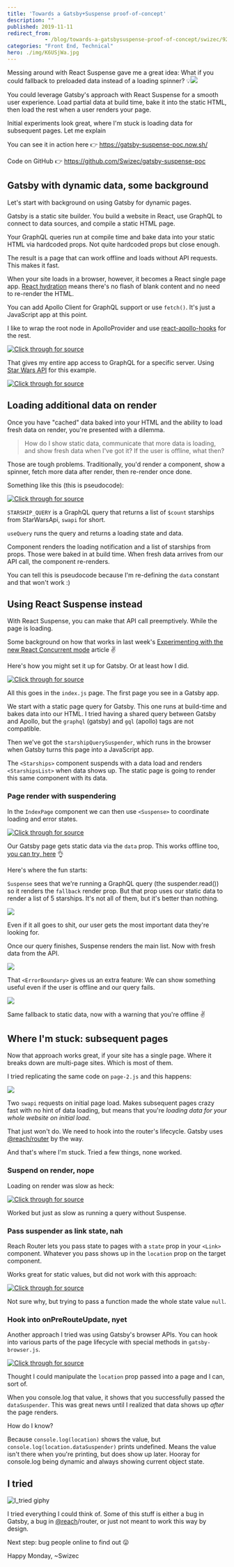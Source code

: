```yaml
---
title: 'Towards a Gatsby+Suspense proof-of-concept'
description: ""
published: 2019-11-11
redirect_from: 
            - /blog/towards-a-gatsbysuspense-proof-of-concept/swizec/9238
categories: "Front End, Technical"
hero: ./img/K6USjWa.jpg
---
```

Messing around with React Suspense gave me a great idea: What if you could fallback to preloaded data instead of a loading spinner? 💡![](./img/K6USjWa.jpg)

You could leverage Gatsby&#x27;s approach with React Suspense for a smooth user experience. Load partial data at build time, bake it into the static HTML, then load the rest when a user renders your page.

Initial experiments look great, where I&#x27;m stuck is loading data for subsequent pages. Let me explain

You can see it in action here 👉 <https://gatsby-suspense-poc.now.sh/>

Code on GitHub 👉 <https://github.com/Swizec/gatsby-suspense-poc>

## Gatsby with dynamic data, some background

Let&#x27;s start with background on using Gatsby for dynamic pages.

Gatsby is a static site builder. You build a website in React, use GraphQL to connect to data sources, and compile a static HTML page.

Your GraphQL queries run at compile time and bake data into your static HTML via hardcoded props. Not quite hardcoded props but close enough.

The result is a page that can work offline and loads without API requests. This makes it fast.

When your site loads in a browser, however, it becomes a React single page app. [React hydration](https://reactjs.org/docs/react-dom.html#hydrate) means there&#x27;s no flash of blank content and no need to re-render the HTML.

You can add Apollo Client for GraphQL support or use `fetch()`. It&#x27;s just a JavaScript app at this point.

I like to wrap the root node in ApolloProvider and use [react-apollo-hooks](https://github.com/trojanowski/react-apollo-hooks) for the rest.

[![Click through for source](./img/techletter.app-screenshot-1573495144942.png)](<https://carbon.now.sh/?bg=rgba(255,255,255,1)&t=seti&l=javascript&ds=true&wc=true&wa=true&pv=48px&ph=32px&ln=false&code=%2F%2F%20gatsby-browser.js%0A%2F%2F%20gatsby-ssr.js%0A%0Aimport%20%7B%20client%20%7D%20from%20%22.%2Fsrc%2Fapollo%22%0A%0Aexport%20const%20wrapRootElement%20%3D%20(%7B%20element%20%7D)%20%3D%3E%20(%0A%20%20%3CApolloProvider%20client%3D%7Bclient%7D%3E%7Belement%7D%3C%2FApolloProvider%3E%0A)>)

That gives my entire app access to GraphQL for a specific server. Using [Star Wars API](https://swapi.co/) for this example.

[![Click through for source](./img/techletter.app-screenshot-1573495144760.png)](<https://carbon.now.sh/?bg=rgba(255,255,255,1)&t=seti&l=javascript&ds=true&wc=true&wa=true&pv=48px&ph=32px&ln=false&code=%2F%2F%20src%2Fapollo.js%0A%0Aimport%20ApolloClient%20from%20%22apollo-boost%22%0Aimport%20fetch%20from%20%22isomorphic-fetch%22%0A%0Aconst%20SERVER_URI%20%3D%0A%20%20%20%20%22https%3A%2F%2Fapi.graphcms.com%2Fsimple%2Fv1%2Fswapi%22%0A%0Aexport%20const%20client%20%3D%20new%20ApolloClient(%7B%0A%20%20%20%20uri%3A%20SERVER_URI%2C%0A%20%20%20%20fetch%2C%0A%7D)>)

## Loading additional data on render

Once you have &quot;cached&quot; data baked into your HTML and the ability to load fresh data on render, you&#x27;re presented with a dilemma.

> How do I show static data, communicate that more data is loading, and show fresh data when I&#x27;ve got it? If the user is offline, what then?

Those are tough problems. Traditionally, you&#x27;d render a component, show a spinner, fetch more data after render, then re-render once done.

Something like this (this is pseudocode):

[![Click through for source](./img/techletter.app-screenshot-1573495144730.png)](<https://carbon.now.sh/?bg=rgba(255,255,255,1)&t=seti&l=javascript&ds=true&wc=true&wa=true&pv=48px&ph=32px&ln=false&code=const%20STARSHIP_QUERY%20%3D%20gql%60%0A%20%20query%20starships(%24count%3A%20Int)%20%7B%0A%20%20%20%20allStarships(last%3A%20%24count)%20%7B%0A%20%20%20%20%20%20name%0A%20%20%20%20%7D%0A%20%20%7D%0A%60%0A%0Afunction%20StarshipList(%7B%20data%20%7D)%20%7B%0A%09const%20%7B%20loading%2C%20data%20%7D%20%3D%20useQuery(STARSHIP_QUERY%2C%20%7B%0A%09%09variables%3A%20%7B%0A%09%09%09count%3A%2015%0A%09%09%7D%0A%09%7D)%0A%09%0A%09return%20%3Cdiv%3E%0A%09%09%7Bloading%20%3F%20%22Loading%20more%22%20%3A%20null%7D%0A%09%09%3Cul%3E%0A%09%09%09%7Bdata.list.map(ship%20%3D%3E%20%3Cli%3E%7Bship.name%7D%3C%2Fli%3E)%7D%0A%09%09%3C%2Ful%3E%0A%09%3C%2Fdiv%3E%0A%7D>)

`STARSHIP_QUERY` is a GraphQL query that returns a list of `$count` starships from StarWarsApi, `swapi` for short.

`useQuery` runs the query and returns a loading state and data.

Component renders the loading notification and a list of starships from props. Those were baked in at build time. When fresh data arrives from our API call, the component re-renders.

You can tell this is pseudocode because I&#x27;m re-defining the `data` constant and that won&#x27;t work :)

## Using React Suspense instead

With React Suspense, you can make that API call preemptively. While the page is loading.

Some background on how that works in last week&#x27;s [Experimenting with the new React Concurrent mode](https://swizec.com/blog/experimenting-with-the-new-react-concurrent-mode/swizec/9231) article ✌️

Here&#x27;s how you might set it up for Gatsby. Or at least how I did.

[![Click through for source](./img/techletter.app-screenshot-1573495144991.png)](<https://carbon.now.sh/?bg=rgba(255,255,255,1)&t=seti&l=javascript&ds=true&wc=true&wa=true&pv=48px&ph=32px&ln=false&code=%2F%2F%20pages%2Findex.js%0A%0Aimport%20%7B%20starshipQuery%2C%20ErrorBoundary%20%7D%20from%20%22..%2Futil%22%0A%0A%2F%2F%20Export%20static%20query%20for%20Gatsby%0Aexport%20const%20query%20%3D%20graphql%60%0A%20%20query%20%7B%0A%20%20%20%20swapi%20%7B%0A%20%20%20%20%20%20allStarships(last%3A%205)%20%7B%0A%20%20%20%20%20%20%20%20name%0A%20%20%20%20%20%20%7D%0A%20%20%20%20%7D%0A%20%20%7D%0A%60%0A%0A%2F%2F%20Run%20query%20on%20browser%20hydration%0Aconst%20starshipQuerySuspender%20%3D%20starshipQuery(10)%0A%0A%2F%2F%20The%20component%20that%20suspends%20with%20a%20data%20load%0Aconst%20Starships%20%3D%20()%20%3D%3E%20%7B%0A%20%20const%20starships%20%3D%20starshipQuerySuspender.read()%0A%0A%20%20return%20%3CStarshipsList%20list%3D%7Bstarships%7D%20title%3D%2210%20Dynamically%20loaded%20ships%22%20%2F%3E%0A%7D%0A%0A%2F%2F%20Wrapper%20component%20with%20a%20title%20and%20a%20list%0Aconst%20StarshipsList%20%3D%20(%7B%20list%2C%20title%20%7D)%20%3D%3E%20(%0A%20%20%3C%3E%0A%20%20%20%20%3Ch2%3E%7Btitle%7D%3C%2Fh2%3E%0A%20%20%20%20%3Cul%3E%0A%20%20%20%20%20%20%7Blist.allStarships.map((ship%2C%20i)%20%3D%3E%20(%0A%20%20%20%20%20%20%20%20%3Cli%20key%3D%7Bi%7D%3E%7Bship.name%7D%3C%2Fli%3E%0A%20%20%20%20%20%20))%7D%0A%20%20%20%20%3C%2Ful%3E%0A%20%20%3C%2F%3E%0A)>)

All this goes in the `index.js` page. The first page you see in a Gatsby app.

We start with a static page query for Gatsby. This one runs at build-time and bakes data into our HTML. I tried having a shared query between Gatsby and Apollo, but the `graphql` (gatsby) and `gql` (apollo) tags are not compatible.

Then we&#x27;ve got the `starshipQuerySuspender`, which runs in the browser when Gatsby turns this page into a JavaScript app.

The `<Starships>` component suspends with a data load and renders `<StarshipsList>` when data shows up. The static page is going to render this same component with its data.

### Page render with suspendering

In the `IndexPage` component we can then use `<Suspense>` to coordinate loading and error states.

[![Click through for source](./img/techletter.app-screenshot-1573495144911.png)](<https://carbon.now.sh/?bg=rgba(255,255,255,1)&t=seti&l=javascript&ds=true&wc=true&wa=true&pv=48px&ph=32px&ln=false&code=%2F%2F%20pages%2Findex.js%0A%0Aconst%20IndexPage%20%3D%20(%7B%20data%20%7D)%20%3D%3E%20(%0A%09%2F%2F%20...%0A%09%3CSuspense%0A%20%20%20%20%20%20fallback%3D%7B%0A%20%20%20%20%20%20%20%20%3CStarshipsList%0A%20%20%20%20%20%20%20%20%20%20list%3D%7Bdata.swapi%7D%0A%20%20%20%20%20%20%20%20%20%20title%3D%22Statically%20compiled%20starships%22%0A%20%20%20%20%20%20%20%20%2F%3E%0A%20%20%20%20%20%20%7D%0A%20%20%20%20%3E%0A%20%20%20%20%20%20%3CErrorBoundary%0A%20%20%20%20%20%20%20%20fallback%3D%7B%0A%20%20%20%20%20%20%20%20%20%20%3CStarshipsList%0A%20%20%20%20%20%20%20%20%20%20%20%20list%3D%7Bdata.swapi%7D%0A%20%20%20%20%20%20%20%20%20%20%20%20title%3D%22Failed%20to%20fetch%2C%20these%20are%20static%22%0A%20%20%20%20%20%20%20%20%20%20%2F%3E%0A%20%20%20%20%20%20%20%20%7D%0A%20%20%20%20%20%20%3E%0A%20%20%20%20%20%20%20%20%3CStarships%20%2F%3E%0A%20%20%20%20%20%20%3C%2FErrorBoundary%3E%0A%20%20%20%20%3C%2FSuspense%3E%0A)>)

Our Gatsby page gets static data via the `data` prop. This works offline too, [you can try, here](https://gatsby-suspense-poc.now.sh/) 👌

Here&#x27;s where the fun starts:

`Suspense` sees that we&#x27;re running a GraphQL query (the suspender.read()) so it renders the `fallback` render prop. But that prop uses our static data to render a list of 5 starships. It&#x27;s not all of them, but it&#x27;s better than nothing.

![](./img/1tK5XvC.png)

Even if it all goes to shit, our user gets the most important data they&#x27;re looking for.

Once our query finishes, Suspense renders the main list. Now with fresh data from the API.

![](./img/29zAunt.png)

That `<ErrorBoundary>` gives us an extra feature: We can show something useful even if the user is offline and our query fails.

![](./img/vKX8As1.png)

Same fallback to static data, now with a warning that you&#x27;re offline ✌️

## Where I&#x27;m stuck: subsequent pages

Now that approach works great, if your site has a single page. Where it breaks down are multi-page sites. Which is most of them.

I tried replicating the same code on `page-2.js` and this happens:

![](./img/JUHvLjC.png)

Two `swapi` requests on initial page load. Makes subsequent pages crazy fast with no hint of data loading, but means that you&#x27;re _loading data for your whole website on initial load_.

That just won&#x27;t do. We need to hook into the router&#x27;s lifecycle. Gatsby uses [@reach/router](https://github.com/reach/router) by the way.

And that&#x27;s where I&#x27;m stuck. Tried a few things, none worked.

### Suspend on render, nope

Loading on render was slow as heck:

[![Click through for source](./img/techletter.app-screenshot-1573495144848.png)](<https://carbon.now.sh/?bg=rgba(255,255,255,1)&t=seti&l=javascript&ds=true&wc=true&wa=true&pv=48px&ph=32px&ln=false&code=dataSuspender%20%3D%20()%20%3D%3E%20starshipQuerySuspender(15)%0A%3CStarships%20data%3D%7BdataSuspender()%7D%20%2F%3E>)

Worked but just as slow as running a query without Suspense.

### Pass suspender as link state, nah

Reach Router lets you pass state to pages with a `state` prop in your `<Link>` component. Whatever you pass shows up in the `location` prop on the target component.

Works great for static values, but did not work with this approach:

[![Click through for source](./img/techletter.app-screenshot-1573495144824.png)](<https://carbon.now.sh/?bg=rgba(255,255,255,1)&t=seti&l=javascript&ds=true&wc=true&wa=true&pv=48px&ph=32px&ln=false&code=%3CLink%0A%20%20to%3D%22%2Fpage-2%22%0A%20%20state%3D%7B%7B%0A%20%20%20%20starshipQuerySuspender%3A%20()%20%3D%3E%20starshipQuery(15)%2C%20%2F%2F%20didnt%20work%0A%20%20%7D%7D%0A%3E>)

Not sure why, but trying to pass a function made the whole state value `null`.

### Hook into onPreRouteUpdate, nyet

Another approach I tried was using Gatsby&#x27;s browser APIs. You can hook into various parts of the page lifecycle with special methods in `gatsby-browser.js`.

[![Click through for source](./img/techletter.app-screenshot-1573495144669.png)](<https://carbon.now.sh/?bg=rgba(255,255,255,1)&t=seti&l=javascript&ds=true&wc=true&wa=true&pv=48px&ph=32px&ln=false&code=export%20const%20onRouteUpdate%20%3D%20(%7B%20location%20%7D)%20%3D%3E%20%7B%0A%20%20%2F%2F%20this%20feels%20brittle%0A%20%20if%20(location.pathname%20%3D%3D%3D%20%22%2Fpage-2%22)%20%7B%0A%20%20%20%20%2F%2F%20this%20works%20but%20data%20shows%20up%20in%20location%20prop%20_after_%20the%20page%20is%20rendered%0A%20%20%20%20location.dataSuspender%20%3D%20starshipQuery(15)%0A%20%20%7D%0A%7D>)

Thought I could manipulate the `location` prop passed into a page and I can, sort of.

When you console.log that value, it shows that you successfully passed the `dataSuspender`. This was great news until I realized that data shows up _after_ the page renders.

How do I know?

Because `console.log(location)` shows the value, but `console.log(location.dataSuspender)` prints undefined. Means the value isn&#x27;t there when you&#x27;re printing, but does show up later. Hooray for console.log being dynamic and always showing current object state.

## I tried

![I_tried giphy](./img/media-bqXMrwkWhAbrV0Z0dG-giphy.gif)

I tried everything I could think of. Some of this stuff is either a bug in Gatsby, a bug in [@reach](https://twitter.com/reach)/router, or just not meant to work this way by design.

Next step: bug people online to find out 😛

Happy Monday, ~Swizec
